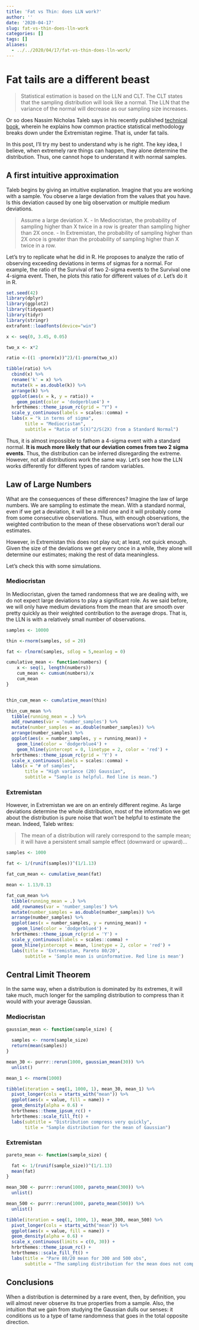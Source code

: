 ```yaml
---
title: 'Fat vs Thin: does LLN work?'
author: ''
date: '2020-04-17'
slug: fat-vs-thin-does-lln-work
categories: []
tags: []
aliases: 
  - ../../2020/04/17/fat-vs-thin-does-lln-work/
---
```


# Fat tails are a different beast

> Statistical estimation is based on the LLN and CLT. The CLT states that the sampling distribution will look like a normal. The LLN that the variance of the normal will decrease as our sampling size increases. 

Or so does Nassim Nicholas Taleb says in his recently published [technical book](https://www.researchers.one/media/documents/260-m-Technical%20Incerto%20Vol%201.pdf), wherein he explains how common practice statistical methodology breaks down under the Extremistan regime. That is, under fat tails. 

In this post, I'll try my best to understand why is he right. The key idea, I believe, when extremely rare things can happen, they alone determine the distribution. Thus, one cannot hope to understand it with normal samples. 

## A first intuitive approximation

Taleb begins by giving an intuitive explanation. Imagine that you are working with a sample. You observe a large deviation from the values that you have. Is this deviation caused by one big observation or multiple medium deviations. 

> Assume a large deviation X.
- In Mediocristan, the probability of sampling higher than X twice in a
row is greater than sampling higher than 2X once.
- In Extremistan, the probability of sampling higher than 2X once is
greater than the probability of sampling higher than X twice in a row.

Let's try to replicate what he did in R. He proposes to analyze the ratio of observing exceeding deviations in terms of sigmas for a normal. For example, the ratio of the Survival of two 2-sigma events to the Survival one 4-sigma event. Then, he plots this ratio for different values of $\sigma$. Let's do it in R. 


```r
set.seed(42)
library(dplyr)
library(ggplot2)
library(tidyquant)
library(tidyr)
library(stringr)
extrafont::loadfonts(device="win")
```


```r
x <- seq(0, 3.45, 0.05)

two_x <- x*2

ratio <-((1 -pnorm(x))^2)/(1-pnorm(two_x))

tibble(ratio) %>% 
  cbind(x) %>% 
  rename('k' = x) %>% 
  mutate(k = as.double(k)) %>% 
  arrange(k) %>% 
  ggplot(aes(x = k, y = ratio)) +
    geom_point(color = 'dodgerblue4') +
  hrbrthemes::theme_ipsum_rc(grid = "Y") +
  scale_y_continuous(labels = scales::comma) +
  labs(x = "k in terms of sigma",
       title = "Mediocristan", 
       subtitle = "Ratio of S(X)^2/S(2X) from a Standard Normal")
```

Thus, it is almost impossible to fathom a 4-sigma event with a standard normal. **It is much more likely that our deviation comes from two 2 sigma events**. Thus, the distribution can be inferred disregarding the extreme. However, not all distributions work the same way. Let's see how the LLN works differently for different types of random variables.

## Law of Large Numbers

What are the consequences of these differences? Imagine the law of large numbers. We are sampling to estimate the mean. With a standard normal, even if we get a deviation, it will be a mild one and it will probably come from some consecutive observations. Thus, with enough observations, the weighted contribution to the mean of these observations won't derail our estimates.

However, in Extremistan this does not play out; at least, not quick enough. Given the size of the deviations we get every once in a while, they alone will determine our estimates; making the rest of data meaningless. 

Let's check this with some simulations. 

### Mediocristan

In Mediocristan, given the tamed randomness that we are dealing with, we do not expect large deviations to play a significant role. As we said before, we will only have medium deviations from the mean that are smooth over pretty quickly as their weighted contribution to the average drops. That is, the LLN is  with a relatively small number of observations. 


```r
samples <- 10000

thin <-rnorm(samples, sd = 20)

fat <- rlnorm(samples, sdlog = 5,meanlog = 0)

cumulative_mean <- function(numbers) {
    x <- seq(1, length(numbers))
    cum_mean <- cumsum(numbers)/x 
    cum_mean
}


thin_cum_mean <- cumulative_mean(thin)

thin_cum_mean %>%
  tibble(running_mean = .) %>% 
  add_rownames(var = 'number_samples') %>% 
  mutate(number_samples = as.double(number_samples)) %>% 
  arrange(number_samples) %>% 
  ggplot(aes(x = number_samples, y = running_mean)) +
    geom_line(color = 'dodgerblue4') +
    geom_hline(yintercept = 0, linetype = 2, color = 'red') +
  hrbrthemes::theme_ipsum_rc(grid = 'Y') +
  scale_x_continuous(labels = scales::comma) +
  labs(x = "# of samples",
       title = "High variance (20) Gaussian", 
       subtitle = "Sample is helpful. Red line is mean.")
```

### Extremistan

However, in Extremistan we are on an entirely different regime. As large deviations determine the whole distribution, most of the information we get about the distribution is pure noise that won't be helpful to estimate the mean. Indeed, Taleb writes:

> The mean of a distribution will rarely correspond to the sample mean; it will have a persistent small sample effect (downward or upward)...

```r

samples <- 1000

fat <- 1/(runif(samples))^(1/1.13)

fat_cum_mean <- cumulative_mean(fat)

mean <- 1.13/0.13

fat_cum_mean %>% 
  tibble(running_mean = .) %>% 
  add_rownames(var = 'number_samples') %>% 
  mutate(number_samples = as.double(number_samples)) %>% 
  arrange(number_samples) %>% 
  ggplot(aes(x = number_samples, y = running_mean)) +
    geom_line(color = 'dodgerblue4') +
  hrbrthemes::theme_ipsum_rc(grid = 'Y') +
  scale_y_continuous(labels = scales::comma) +
  geom_hline(yintercept = mean, linetype = 2, color = 'red') +
  labs(title = 'Extremistan, Pareto 80/20',
       subtitle = 'Sample mean is uninformative. Red line is mean')

```

## Central Limit Theorem

In the same way, when a distribution is dominated by its extremes, it will take much, much longer for the sampling distribution to compress than it would with your average Gaussian. 

### Mediocristan

```r
gaussian_mean <- function(sample_size) {
  
  samples <- rnorm(sample_size)
  return(mean(samples))
}

mean_30 <- purrr::rerun(1000, gaussian_mean(30)) %>% 
  unlist()

mean_1 <- rnorm(1000)

tibble(iteration = seq(1, 1000, 1), mean_30, mean_1) %>% 
  pivot_longer(cols = starts_with("mean")) %>%  
  ggplot(aes(x = value, fill = name)) +
  geom_density(alpha = 0.6) +
  hrbrthemes::theme_ipsum_rc() +
  hrbrthemes::scale_fill_ft() +
  labs(subtitle = "Distribution compress very quickly",
       title = "Sample distribution for the mean of Gaussian")
```

### Extremistan

```r
pareto_mean <- function(sample_size) {

  fat <- 1/(runif(sample_size))^(1/1.13)
  mean(fat)
}

mean_300 <- purrr::rerun(1000, pareto_mean(300)) %>% 
  unlist()

mean_500 <- purrr::rerun(1000, pareto_mean(500)) %>% 
  unlist()

tibble(iteration = seq(1, 1000, 1), mean_300, mean_500) %>% 
  pivot_longer(cols = starts_with("mean")) %>%  
  ggplot(aes(x = value, fill = name)) +
  geom_density(alpha = 0.6) +
  scale_x_continuous(limits = c(0, 30)) +
  hrbrthemes::theme_ipsum_rc() +
  hrbrthemes::scale_fill_ft() +
  labs(title = "Pare 80/20 mean for 300 and 500 obs",
       subtitle = "The sampling distribution for the mean does not compress")
```

## Conclusions

When a distribution is determined by a rare event, then, by definition, you will almost never observe its true properties from a sample. Also, the intuition that we gain from studying the Gaussian dulls our senses: it conditions us to a type of tame randomness that goes in the total opposite direction. 

